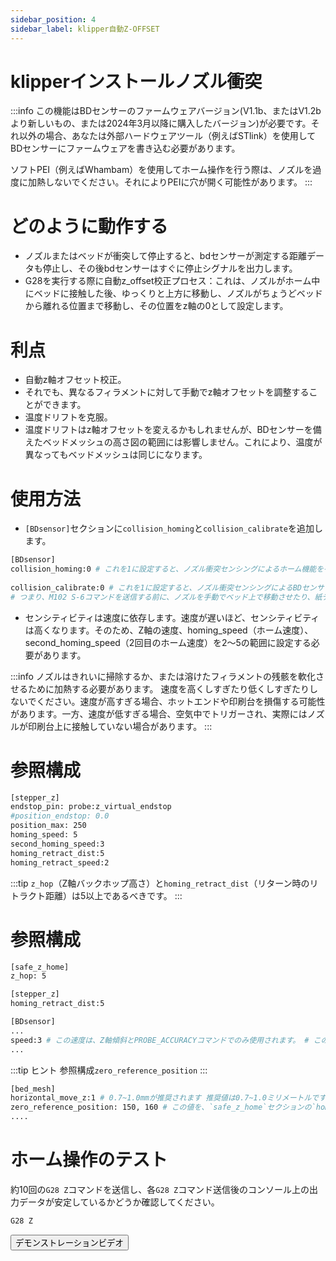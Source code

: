```yaml
---
sidebar_position: 4
sidebar_label: klipper自動Z-OFFSET
---
```


# klipperインストールノズル衝突

:::info
この機能はBDセンサーのファームウェアバージョン(V1.1b、またはV1.2bより新しいもの、または2024年3月以降に購入したバージョン)が必要です。それ以外の場合、あなたは外部ハードウェアツール（例えばSTlink）を使用してBDセンサーにファームウェアを書き込む必要があります。

ソフトPEI（例えばWhambam）を使用してホーム操作を行う際は、ノズルを過度に加熱しないでください。それによりPEIに穴が開く可能性があります。
:::

# どのように動作する
* ノズルまたはベッドが衝突して停止すると、bdセンサーが測定する距離データも停止し、その後bdセンサーはすぐに停止シグナルを出力します。
* G28を実行する際に自動z_offset校正プロセス：これは、ノズルがホーム中にベッドに接触した後、ゆっくりと上方に移動し、ノズルがちょうどベッドから離れる位置まで移動し、その位置をz軸の0として設定します。

# 利点
* 自動z軸オフセット校正。
* それでも、異なるフィラメントに対して手動でz軸オフセットを調整することができます。
* 温度ドリフトを克服。
* 温度ドリフトはz軸オフセットを変えるかもしれませんが、BDセンサーを備えたベッドメッシュの高さ図の範囲には影響しません。これにより、温度が異なってもベッドメッシュは同じになります。

# 使用方法

* `[BDsensor]`セクションに`collision_homing`と`collision_calibrate`を追加します。
``` bash
[BDsensor] 
collision_homing:0 # これを1に設定すると、ノズル衝突センシングによるホーム機能を有効にします。0に設定することで無効にします。 ノズル衝突センシングによるホーム機能を有効にするには、これを1に設定します。0に設定することで無効にします。
                   
collision_calibrate:0 # これを1に設定すると、ノズル衝突センシングによるBDセンサーの自動校正を有効にします。0に設定することで無効にします。 # ノズル衝突センシングによるBDセンサーの自動校正を有効にするには、これを1に設定します。0に設定することで無効にします。
# つまり、M102 S-6コマンドを送信する前に、ノズルを手動でベッド上で移動させたり、紙テストを行ったりする必要はありません。
```

* センシティビティは速度に依存します。速度が遅いほど、センシティビティは高くなります。そのため、Z軸の速度、homing_speed（ホーム速度）、second_homing_speed（2回目のホーム速度）を2〜5の範囲に設定する必要があります。

:::info
ノズルはきれいに掃除するか、または溶けたフィラメントの残骸を軟化させるために加熱する必要があります。
速度を高くしすぎたり低くしすぎたりしないでください。速度が高すぎる場合、ホットエンドや印刷台を損傷する可能性があります。一方、速度が低すぎる場合、空気中でトリガーされ、実際にはノズルが印刷台上に接触していない場合があります。
:::

# 参照構成
``` bash
[stepper_z]
endstop_pin: probe:z_virtual_endstop
#position_endstop: 0.0
position_max: 250
homing_speed: 5
second_homing_speed:3
homing_retract_dist:5
homing_retract_speed:2
```

:::tip
`z_hop`（Z軸バックホップ高さ）と`homing_retract_dist`（リターン時のリトラクト距離）は5以上であるべきです。
:::
# 参照構成

```bash
[safe_z_home]
z_hop: 5 

[stepper_z]
homing_retract_dist:5
```
```bash
[BDsensor] 
...
speed:3 # この速度は、Z軸傾斜とPROBE_ACCURACYコマンドでのみ使用されます。 # この速度は、Z軸傾斜とPROBE_ACCURACYコマンドでのみ使用されます。
...

```
:::tip ヒント
参照構成`zero_reference_position`
:::

``` bash
[bed_mesh]
horizontal_move_z:1 # 0.7~1.0mmが推奨されます 推奨値は0.7~1.0ミリメートルです。
zero_reference_position: 150, 160 # この値を、`safe_z_home`セクションの`home_xy_position`と同じ座標に設定します。
....
```

# ホーム操作のテスト
約10回の`G28 Z`コマンドを送信し、各`G28 Z`コマンド送信後のコンソール上の出力データが安定しているかどうか確認してください。
``` bash
G28 Z
```
<Button variant="contained" disableElevation component="a" rel="noopener" href="https://www.youtube.com/watch?v=RuPoXbrSPDc">デモンストレーションビデオ</Button>
